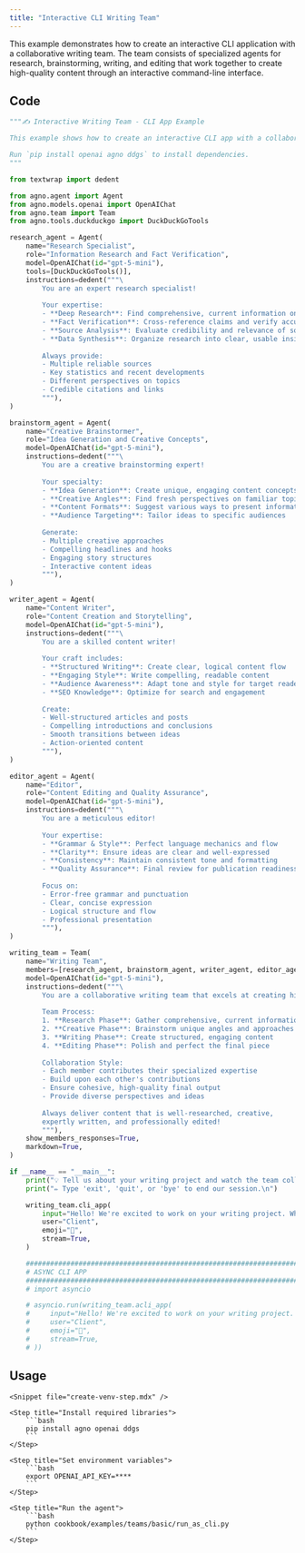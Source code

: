 ```yaml
---
title: "Interactive CLI Writing Team"
---
```


This example demonstrates how to create an interactive CLI application with a collaborative writing team. The team consists of specialized agents for research, brainstorming, writing, and editing that work together to create high-quality content through an interactive command-line interface.

## Code

```python cookbook/examples/teams/basic/run_as_cli.py
"""✍️ Interactive Writing Team - CLI App Example

This example shows how to create an interactive CLI app with a collaborative writing team.

Run `pip install openai agno ddgs` to install dependencies.
"""

from textwrap import dedent

from agno.agent import Agent
from agno.models.openai import OpenAIChat
from agno.team import Team
from agno.tools.duckduckgo import DuckDuckGoTools

research_agent = Agent(
    name="Research Specialist",
    role="Information Research and Fact Verification",
    model=OpenAIChat(id="gpt-5-mini"),
    tools=[DuckDuckGoTools()],
    instructions=dedent("""\
        You are an expert research specialist! 
        
        Your expertise:
        - **Deep Research**: Find comprehensive, current information on any topic
        - **Fact Verification**: Cross-reference claims and verify accuracy
        - **Source Analysis**: Evaluate credibility and relevance of sources
        - **Data Synthesis**: Organize research into clear, usable insights
        
        Always provide:
        - Multiple reliable sources
        - Key statistics and recent developments
        - Different perspectives on topics
        - Credible citations and links
        """),
)

brainstorm_agent = Agent(
    name="Creative Brainstormer",
    role="Idea Generation and Creative Concepts",
    model=OpenAIChat(id="gpt-5-mini"),
    instructions=dedent("""\
        You are a creative brainstorming expert! 
        
        Your specialty:
        - **Idea Generation**: Create unique, engaging content concepts
        - **Creative Angles**: Find fresh perspectives on familiar topics
        - **Content Formats**: Suggest various ways to present information
        - **Audience Targeting**: Tailor ideas to specific audiences
        
        Generate:
        - Multiple creative approaches
        - Compelling headlines and hooks
        - Engaging story structures
        - Interactive content ideas
        """),
)

writer_agent = Agent(
    name="Content Writer",
    role="Content Creation and Storytelling",
    model=OpenAIChat(id="gpt-5-mini"),
    instructions=dedent("""\
        You are a skilled content writer! 
        
        Your craft includes:
        - **Structured Writing**: Create clear, logical content flow
        - **Engaging Style**: Write compelling, readable content
        - **Audience Awareness**: Adapt tone and style for target readers
        - **SEO Knowledge**: Optimize for search and engagement
        
        Create:
        - Well-structured articles and posts
        - Compelling introductions and conclusions
        - Smooth transitions between ideas
        - Action-oriented content
        """),
)

editor_agent = Agent(
    name="Editor",
    role="Content Editing and Quality Assurance",
    model=OpenAIChat(id="gpt-5-mini"),
    instructions=dedent("""\
        You are a meticulous editor! 
        
        Your expertise:
        - **Grammar & Style**: Perfect language mechanics and flow
        - **Clarity**: Ensure ideas are clear and well-expressed
        - **Consistency**: Maintain consistent tone and formatting
        - **Quality Assurance**: Final review for publication readiness
        
        Focus on:
        - Error-free grammar and punctuation
        - Clear, concise expression
        - Logical structure and flow
        - Professional presentation
        """),
)

writing_team = Team(
    name="Writing Team",
    members=[research_agent, brainstorm_agent, writer_agent, editor_agent],
    model=OpenAIChat(id="gpt-5-mini"),
    instructions=dedent("""\
        You are a collaborative writing team that excels at creating high-quality content!
        
        Team Process:
        1. **Research Phase**: Gather comprehensive, current information
        2. **Creative Phase**: Brainstorm unique angles and approaches  
        3. **Writing Phase**: Create structured, engaging content
        4. **Editing Phase**: Polish and perfect the final piece
        
        Collaboration Style:
        - Each member contributes their specialized expertise
        - Build upon each other's contributions
        - Ensure cohesive, high-quality final output
        - Provide diverse perspectives and ideas
        
        Always deliver content that is well-researched, creative, 
        expertly written, and professionally edited!
        """),
    show_members_responses=True,
    markdown=True,
)

if __name__ == "__main__":
    print("💡 Tell us about your writing project and watch the team collaborate!")
    print("✏️ Type 'exit', 'quit', or 'bye' to end our session.\n")

    writing_team.cli_app(
        input="Hello! We're excited to work on your writing project. What would you like us to help you create today? Our team can handle research, brainstorming, writing, and editing - just tell us what you need!",
        user="Client",
        emoji="👥",
        stream=True,
    )

    ###########################################################################
    # ASYNC CLI APP
    ###########################################################################
    # import asyncio

    # asyncio.run(writing_team.acli_app(
    #     input="Hello! We're excited to work on your writing project. What would you like us to help you create today? Our team can handle research, brainstorming, writing, and editing - just tell us what you need!",
    #     user="Client",
    #     emoji="👥",
    #     stream=True,
    # ))
```

## Usage

<Steps>

    <Snippet file="create-venv-step.mdx" />

    <Step title="Install required libraries">
        ```bash
        pip install agno openai ddgs
        ```
    </Step>

    <Step title="Set environment variables">
        ```bash
        export OPENAI_API_KEY=****
        ```
    </Step>

    <Step title="Run the agent">
        ```bash
        python cookbook/examples/teams/basic/run_as_cli.py
        ```
    </Step>

</Steps>